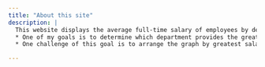 ```yaml
---
title: "About this site"
description: |
  This website displays the average full-time salary of employees by department
  * One of my goals is to determine which department provides the greatest average salary in the city. 
  * One challenge of this goal is to arrange the graph by greatest salary.  

---
```

